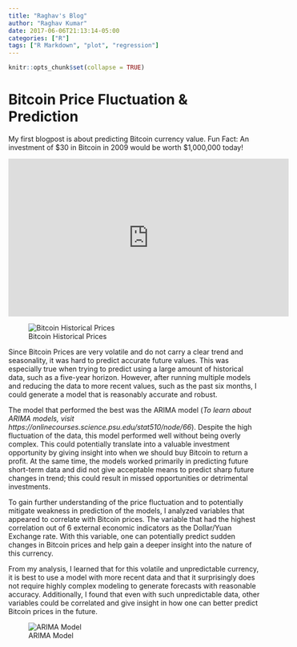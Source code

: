 ```yaml
---
title: "Raghav's Blog"
author: "Raghav Kumar"
date: 2017-06-06T21:13:14-05:00
categories: ["R"]
tags: ["R Markdown", "plot", "regression"]
---
```


```r
knitr::opts_chunk$set(collapse = TRUE)
```

# Bitcoin Price Fluctuation & Prediction

My first blogpost is about predicting Bitcoin currency value.
Fun Fact: An investment of $30 in Bitcoin in 2009 would be worth $1,000,000 today!

<iframe width="560" height="315" src="https://www.youtube.com/embed/Gc2en3nHxA4" frameborder="0" allowfullscreen></iframe>



![Bitcoin Historical Prices](/bitcoin_price.jpg)

Since Bitcoin Prices are very volatile and do not carry a clear trend and seasonality, it was hard to predict accurate future values. This was especially true when trying to predict using a large amount of historical data, such as a five-year horizon. However, after running multiple models and reducing the data to more recent values, such as the past six months, I could generate a model that is reasonably accurate and robust.

The model that performed the best was the ARIMA model (*To learn about ARIMA models, visit https://onlinecourses.science.psu.edu/stat510/node/66*). Despite the high fluctuation of the data, this model performed well without being overly complex. This could potentially translate into a valuable investment opportunity by giving insight into when we should buy Bitcoin to return a profit. At the same time, the models worked primarily in predicting future short-term data and did not give acceptable means to predict sharp future changes in trend; this could result in missed opportunities or detrimental investments.

To gain further understanding of the price fluctuation and to potentially mitigate weakness in prediction of the models, I analyzed variables that appeared to correlate with Bitcoin prices. The variable that had the highest correlation out of 6 external economic indicators as the Dollar/Yuan Exchange rate. With this variable, one can potentially predict sudden changes in Bitcoin prices and help gain a deeper insight into the nature of this currency.

From my analysis, I learned that for this volatile and unpredictable currency, it is best to use a model with more recent data and that it surprisingly does not require highly complex modeling to generate forecasts with reasonable accuracy. Additionally, I found that even with such unpredictable data, other variables could be correlated and give insight in how one can better predict Bitcoin prices in the future.

![ARIMA Model](/ARIMA.jpg)